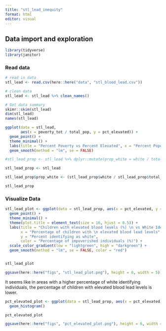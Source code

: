 ```yaml
---
title: "stl_lead_inequity"
format: html
editor: visual
---
```


## Data import and exploration

```r
library(tidyverse)
library(janitor)
```

### Read data

```r
# read in data
stl_lead <- read.csv(here::here("data", "stl_blood_lead.csv"))

# clean data
stl_lead <- stl_lead %>% clean_names()

# Get data summary
skimr::skim(stl_lead)
dim(stl_lead)
names(stl_lead)

ggplot(data = stl_lead, 
       aes(x = poverty_tot / total_pop, y = pct_elevated)) +
  geom_point() +
  theme_minimal() +
  labs(title = "Percent Poverty vs Percent Elevated", x = "Percent Population in Poverty", y = "Percent Elevated") +
  geom_smooth(method = "lm", se = FALSE)
```

```r

#stl_lead_prop <- stl_lead %>% dplyr::mutate(prop_white = white / total_pop)

stl_lead_prop <- stl_lead

stl_lead_prop$prop_white <- (stl_lead_prop$white / stl_lead_prop$total_pop) 

stl_lead_prop
```

### Visualize Data

```r

stl_lead_plot <- ggplot(data = stl_lead_prop, aes(x = pct_elevated, y = white * 100.0 / total_pop, color = poverty_tot * 100 / total_pop)) +
  geom_point() +
  theme_minimal() +
  theme(plot.title = element_text(size = 16, hjust = 0.5)) + 
  labs(title = "Children with elevated blood levels (%) \n vs White Identifying (%)", 
       x = "Percentage of children with \n elevated blood lead levels", 
       y = "Percent identifying as white", 
       color = "Percentage of impoverished individuals (%)") +
  scale_color_gradient(low = "lightgreen", high = "darkgreen") +
  geom_smooth(method = "lm", se = FALSE, color = "red")


stl_lead_plot

ggsave(here::here("figs", "stl_lead_plot.png"), height = 6, width = 5)
```

It seems like in areas with a higher percentage of white identifying individuals, the percentage of children with elevated blood lead levels is lower.

```r
pct_elevated_plot <- ggplot(data = stl_lead_prop, aes(x = pct_elevated)) + 
  geom_histogram()

pct_elevated_plot

ggsave(here::here("figs", "pct_elevated_plot.png"), height = 6, width = 5)
```
